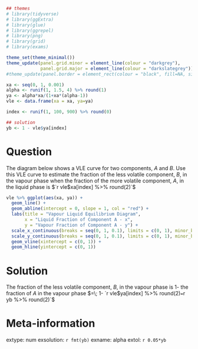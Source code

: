 ```r
## themes
# library(tidyverse)
# library(ggExtra)
# library(glue)
# library(ggrepel)
# library(png)
# library(grid)
# library(exams)

theme_set(theme_minimal())
theme_update(panel.grid.minor = element_line(colour = "darkgrey"),
             panel.grid.major = element_line(colour = "darkslategrey"))
#theme_update(panel.border = element_rect(colour = "black", fill=NA, size=2))

xa <- seq(0, 1, 0.001)
alpha <- runif(1, 1.5, 4) %>% round(1)
ya <- alpha*xa/(1+xa*(alpha-1))
vle <- data.frame(xa = xa, ya=ya)

index <- runif(1, 100, 900) %>% round(0)

## solution
yb <- 1 - vle$ya[index]
```

Question
========
  
  The diagram below shows a VLE curve for two components, $A$ and $B$. Use this VLE curve to estimate the fraction of the less volatile component, $B$, in the vapour phase when the fraction of the more volatile component, $A$, in the liquid phase is $`r vle$xa[index] %>% round(2)`$

```r
vle %>% ggplot(aes(xa, ya)) + 
  geom_line() + 
  geom_abline(intercept = 0, slope = 1, col = "red") + 
  labs(title = "Vapour Liquid Equilibrium Diagram",
       x = "Liquid Fraction of Component A - x",
       y = "Vapour Fraction of Component A - y") +
  scale_x_continuous(breaks = seq(0, 1, 0.1), limits = c(0, 1), minor_breaks = seq(0, 1, 0.05)) +
  scale_y_continuous(breaks = seq(0, 1, 0.1), limits = c(0, 1), minor_breaks = seq(0, 1, 0.05)) +
  geom_vline(xintercept = c(0, 1)) + 
  geom_hline(yintercept = c(0, 1))
```


Solution
========
  The fraction of the less volatile component, $B$, in the vapour phase is 1- the fraction of $A$ in the vapour phase $=\; 1- `r vle$ya[index] %>% round(2)` = `r yb %>% round(2)`$
  

  
  
  
  Meta-information
================
  extype: num
exsolution: `r fmt(yb)`
exname: alpha
extol: `r 0.05*yb`